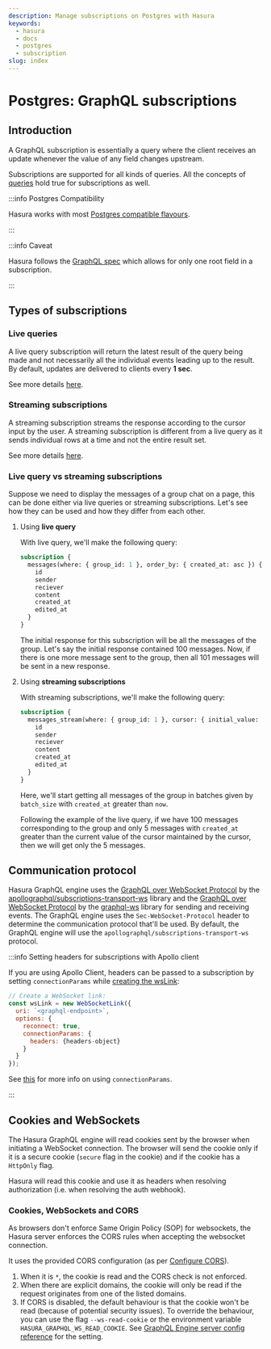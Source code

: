 ```yaml
---
description: Manage subscriptions on Postgres with Hasura
keywords:
  - hasura
  - docs
  - postgres
  - subscription
slug: index
---
```


# Postgres: GraphQL subscriptions

## Introduction

A GraphQL subscription is essentially a query where the client receives an update whenever the value of any field
changes upstream.

Subscriptions are supported for all kinds of queries. All the concepts of [queries](/queries/postgres/index.mdx) hold
true for subscriptions as well.

:::info Postgres Compatibility

Hasura works with most [Postgres compatible flavours](/databases/postgres/index.mdx#postgres-compatible-flavors).

:::

:::info Caveat

Hasura follows the [GraphQL spec](https://graphql.github.io/graphql-spec/June2018/#sec-Single-root-field) which allows
for only one root field in a subscription.

:::

## Types of subscriptions

### Live queries

A live query subscription will return the latest result of the query being made and not necessarily all the individual
events leading up to the result. By default, updates are delivered to clients every **1 sec**.

See more details [here](/subscriptions/postgres/livequery/index.mdx).

### Streaming subscriptions

A streaming subscription streams the response according to the cursor input by the user. A streaming subscription is
different from a live query as it sends individual rows at a time and not the entire result set.

See more details [here](/subscriptions/postgres/streaming/index.mdx).

### Live query vs streaming subscriptions

Suppose we need to display the messages of a group chat on a page, this can be done either via live queries or streaming
subscriptions. Let's see how they can be used and how they differ from each other.

1. Using **live query**

   With live query, we'll make the following query:

   ```graphql
   subscription {
     messages(where: { group_id: 1 }, order_by: { created_at: asc }) {
       id
       sender
       reciever
       content
       created_at
       edited_at
     }
   }
   ```

   The initial response for this subscription will be all the messages of the group. Let's say the initial response
   contained 100 messages. Now, if there is one more message sent to the group, then all 101 messages will be sent in a
   new response.

2. Using **streaming subscriptions**

   With streaming subscriptions, we'll make the following query:

   ```graphql
   subscription {
     messages_stream(where: { group_id: 1 }, cursor: { initial_value: { created_at: now } }, batch_size: 10) {
       id
       sender
       reciever
       content
       created_at
       edited_at
     }
   }
   ```

   Here, we'll start getting all messages of the group in batches given by `batch_size` with `created_at` greater than
   `now`.

   Following the example of the live query, if we have 100 messages corresponding to the group and only 5 messages with
   `created_at` greater than the current value of the cursor maintained by the cursor, then we will get only the 5
   messages.

## Communication protocol

Hasura GraphQL engine uses the
[GraphQL over WebSocket Protocol](https://github.com/apollographql/subscriptions-transport-ws/blob/master/PROTOCOL.md)
by the [apollographql/subscriptions-transport-ws](https://github.com/apollographql/subscriptions-transport-ws) library
and the [GraphQL over WebSocket Protocol](https://github.com/enisdenjo/graphql-ws/blob/master/PROTOCOL.md) by the
[graphql-ws](https://github.com/enisdenjo/graphql-ws) library for sending and receiving events. The GraphQL engine uses
the `Sec-WebSocket-Protocol` header to determine the communication protocol that'll be used. By default, the GraphQL
engine will use the `apollographql/subscriptions-transport-ws` protocol.

:::info Setting headers for subscriptions with Apollo client

If you are using Apollo Client, headers can be passed to a subscription by setting `connectionParams` while
[creating the wsLink](https://www.apollographql.com/docs/react/data/subscriptions/#client-setup):

```js {6-8}
// Create a WebSocket link:
const wsLink = new WebSocketLink({
  uri: `<graphql-endpoint>`,
  options: {
    reconnect: true,
    connectionParams: {
      headers: {headers-object}
    }
  }
});
```

See [this](https://www.apollographql.com/docs/react/data/subscriptions/#authentication-over-websocket) for more info on
using `connectionParams`.

:::

## Cookies and WebSockets

The Hasura GraphQL engine will read cookies sent by the browser when initiating a WebSocket connection. The browser will
send the cookie only if it is a secure cookie (`secure` flag in the cookie) and if the cookie has a `HttpOnly` flag.

Hasura will read this cookie and use it as headers when resolving authorization (i.e. when resolving the auth webhook).

### Cookies, WebSockets and CORS

As browsers don't enforce Same Origin Policy (SOP) for websockets, the Hasura server enforces the CORS rules when
accepting the websocket connection.

It uses the provided CORS configuration (as per
[Configure CORS](/deployment/graphql-engine-flags/config-examples.mdx#configure-cors)).

1.  When it is `*`, the cookie is read and the CORS check is not enforced.
2.  When there are explicit domains, the cookie will only be read if the request originates from one of the listed
    domains.
3.  If CORS is disabled, the default behaviour is that the cookie won't be read (because of potential security issues).
    To override the behaviour, you can use the flag `--ws-read-cookie` or the environment variable
    `HASURA_GRAPHQL_WS_READ_COOKIE`. See
    [GraphQL Engine server config reference](/deployment/graphql-engine-flags/reference.mdx) for the setting.

